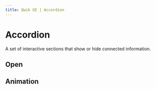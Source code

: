 ```yaml
---
title: Qwik UI | Accordion
---
```



<StatusBanner status={statusByComponent.headless.Accordion} />

# Accordion

A set of interactive sections that show or hide connected information.

<Showcase name="hero" />

## Open

<Showcase name="open" />

## Animation

<Showcase name="animation" />
